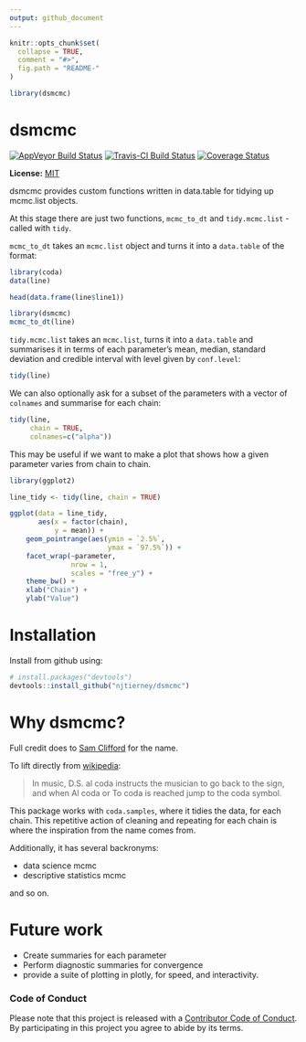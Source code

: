 ```yaml
---
output: github_document
---
```


<!-- README.md is generated from README.Rmd. Please edit that file -->

```r
knitr::opts_chunk$set(
  collapse = TRUE,
  comment = "#>",
  fig.path = "README-"
)

library(dsmcmc)
```

# dsmcmc
[![AppVeyor Build Status](https://ci.appveyor.com/api/projects/status/github/njtierney/dsmcmc?branch=master&svg=true)](https://ci.appveyor.com/project/njtierney/dsmcmc)
[![Travis-CI Build Status](https://travis-ci.org/njtierney/dsmcmc.svg?branch=master)](https://travis-ci.org/njtierney/dsmcmc)
[![Coverage Status](https://img.shields.io/codecov/c/github/njtierney/dsmcmc/master.svg)](https://codecov.io/github/njtierney/dsmcmc?branch=master)

**License:** [MIT](https://opensource.org/licenses/MIT)

dsmcmc provides custom functions written in data.table for tidying up mcmc.list objects.

At this stage there are just two functions, `mcmc_to_dt` and `tidy.mcmc.list` - called with `tidy`.

`mcmc_to_dt` takes an `mcmc.list` object and turns it into a `data.table` of the format:

```r
library(coda)
data(line)

head(data.frame(line$line1))

library(dsmcmc)
mcmc_to_dt(line)

```


`tidy.mcmc.list` takes an `mcmc.list`, turns it into a `data.table` and summarises it in terms of each parameter's mean, median, standard deviation and credible interval with level given by `conf.level`:

``` r
tidy(line)
```

We can also optionally ask for a subset of the parameters with a vector of `colnames` and summarise for each chain:

``` r
tidy(line, 
     chain = TRUE, 
     colnames=c("alpha"))
```

This may be useful if we want to make a plot that shows how a given parameter varies from chain to chain.

``` r
library(ggplot2)

line_tidy <- tidy(line, chain = TRUE)

ggplot(data = line_tidy, 
       aes(x = factor(chain), 
           y = mean)) +
    geom_pointrange(aes(ymin = `2.5%`,
                        ymax = `97.5%`)) +
    facet_wrap(~parameter, 
               nrow = 1, 
               scales = "free_y") +
    theme_bw() +
    xlab("Chain") +
    ylab("Value")
```

# Installation

Install from github using:

```r
# install.packages("devtools")
devtools::install_github("njtierney/dsmcmc")
```

# Why dsmcmc?

Full credit does to [Sam Clifford](https://samclifford.info/) for the name. 

To lift directly from [wikipedia](https://en.wikipedia.org/wiki/Dal_Segno):

> In music, D.S. al coda instructs the musician to go back to the sign, and when Al coda or To coda is reached jump to the coda symbol.

This package works with `coda.samples`, where it tidies the data, for each chain. This repetitive action of cleaning and repeating for each chain is where the inspiration from the name comes from.

Additionally, it has several backronyms:

- data science mcmc
- descriptive statistics mcmc

and so on.

# Future work

- Create summaries for each parameter
- Perform diagnostic summaries for convergence
- provide a suite of plotting in plotly, for speed, and interactivity.

### Code of Conduct

Please note that this project is released with a [Contributor Code of Conduct](CONDUCT.md). By participating in this project you agree to abide by its terms.
